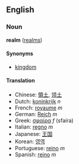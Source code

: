 ==English==
===Noun===
'''realm''' ([[realms]])

====Synonyms====
*[[kingdom]]

====Translation====
*Chinese: [[領土]], [[领土]]
*Dutch: [[koninkrijk]] ''n''
*French: [[royaume]] ''m''
*German: [[Reich]] ''m''
*Greek: [[σφαίρα]] ''f'' (sfaíra)
*Italian: [[regno]] ''m''
*Japanese: [[王国]]
*Korean: [[영역]]
*Portuguese: [[reino]] ''m''
*Spanish: [[reino]] ''m''